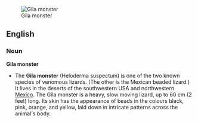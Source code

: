 [[Image:Gila monster.jpg|thumb|right|Gila monster]]
==English==
=== Noun ===
'''Gila monster'''
*The '''Gila monster''' (Heloderma suspectum) is one of the two known species of venomous lizards. (The other is the Mexican beaded lizard.) It lives in the deserts of the southwestern USA and northwestern [[:w:Mexico|Mexico]]. The Gila monster is a heavy, slow moving lizard, up to 60 cm (2 feet) long. Its skin has the appearance of beads in the colours black, pink, orange, and yellow, laid down in intricate patterns across the animal's body.
{{Wikipedia}}
{{cattag2|Reptiles|Lizards}}